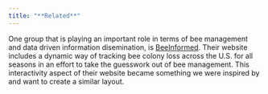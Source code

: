 ```yaml
---
title: "**Related**" 
---
```



One group that is playing an important role in terms of bee management and data driven information disemination, is [BeeInformed](https://beeinformed.org/). Their website includes a dynamic way of tracking bee colony loss across the U.S. for all seasons in an effort to take the guesswork out of bee management. This interactivity aspect of their website became something we were inspired by and want to create a similar layout.


<br>